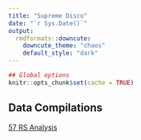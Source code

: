 ```yaml
---
title: "Supreme Disco"
date: "`r Sys.Date()`"
output:
  rmdformats::downcute: 
    downcute_theme: "chaos"
    default_style: "dark"
---
```


```r
## Global options
knitr::opts_chunk$set(cache = TRUE)
```

## Data Compilations

[57 RS Analysis](./57_rseq.html)
